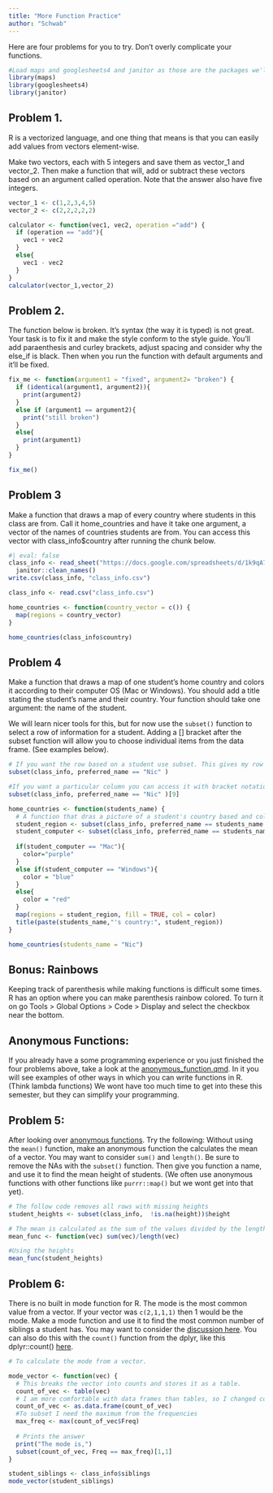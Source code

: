 ```yaml
---
title: "More Function Practice"
author: "Schwab"
---
```


Here are four problems for you to try. Don't overly complicate your functions.

```r
#Load maps and googlesheets4 and janitor as those are the packages we'll use. 
library(maps)
library(googlesheets4)
library(janitor)

```

## Problem 1.

R is a vectorized language, and one thing that means is that you can easily add values from vectors element-wise.

Make two vectors, each with 5 integers and save them as vector_1 and vector_2. Then make a function that will, add or subtract these vectors based on an argument called operation. Note that the answer also have five integers.

```r
vector_1 <- c(1,2,3,4,5)
vector_2 <- c(2,2,2,2,2)

calculator <- function(vec1, vec2, operation ="add") {
  if (operation == "add"){
    vec1 + vec2
  }
  else{
    vec1 - vec2
  }
}
calculator(vector_1,vector_2)
```


## Problem 2.

The function below is broken. It's syntax (the way it is typed) is not great. Your task is to fix it and make the style conform to the style guide. You'll add paraenthesis and curley brackets, adjust spacing and consider why the else_if is black. Then when you run the function with default arguments and it'll be fixed.

```r
fix_me <- function(argument1 = "fixed", argument2= "broken") {
  if (identical(argument1, argument2)){
    print(argument2)
  }
  else if (argument1 == argument2){
    print("still broken")
  }
  else{
    print(argument1)      
  }
}

fix_me()
```

## Problem 3

Make a function that draws a map of every country where students in this class are from. Call it home_countries and have it take one argument, a vector of the names of countries students are from. You can access this vector with class_info$country after running the chunk below.

```r
#| eval: false
class_info <- read_sheet("https://docs.google.com/spreadsheets/d/1k9qA7XldtHB8-FZjmEymoUoeZJArS4tGy5gyVsvyLB0/edit?usp=sharing") |>
  janitor::clean_names()
write.csv(class_info, "class_info.csv")
```

```r
class_info <- read.csv("class_info.csv")

```


```r
home_countries <- function(country_vector = c()) {
  map(regions = country_vector)
}

home_countries(class_info$country)
```

## Problem 4

Make a function that draws a map of one student's home country and colors it according to their computer OS (Mac or Windows). You should add a title stating the student's name and their country.  Your function should take one argument: the name of the student. 

We will learn nicer tools for this, but for now use the `subset()` function to select a row of information for a student. Adding a \[\] bracket after the subset function will allow you to choose individual items from the data frame. (See examples below).

```r
# If you want the row based on a student use subset. This gives my row
subset(class_info, preferred_name == "Nic" )

#If you want a particular column you can access it with bracket notation. This chooses my pronouns. 
subset(class_info, preferred_name == "Nic" )[9]
```

```r

home_countries <- function(students_name) {
  # A function that dras a picture of a student's country based and colors it based on their computer type.   
  student_region <- subset(class_info, preferred_name == students_name )[9] # Set the variable
  student_computer <- subset(class_info, preferred_name == students_name )[4] # Set the region
  
  if(student_computer == "Mac"){
    color="purple"
  } 
  else if(student_computer == "Windows"){
    color = "blue"
  }
  else{
    color = "red"
  }
  map(regions = student_region, fill = TRUE, col = color)
  title(paste(students_name,"'s country:", student_region))
}

home_countries(students_name = "Nic")

```



## Bonus: Rainbows 

Keeping track of parenthesis while making functions is difficult some times. R has an option where you can make parenthesis rainbow colored. To turn it on go Tools \> Global Options \> Code \> Display and select the checkbox near the bottom.

## Anonymous Functions:

If you already have a some programming experience or you just finished the four problems above, take a look at the [anonymous_function.qmd](../lectures/30_anonymous_functions.qmd). In it you will see examples of other ways in which you can write functions in R. (Think lambda functions) We wont have too much time to get into these this semester, but they can simplify your programming.

## Problem 5: 

After looking over [anonymous functions](../lectures/30_anonymous_functions.qmd). Try the following: 
Without using the `mean()` function, make an anonymous function the calculates the mean of a vector. You may want to consider `sum()` and `length()`. Be sure to remove the NAs with the `subset()` function. Then give you function a name, and use it to find the mean height of students. (We often use anonymous functions with other functions like `purrr::map()` but we wont get into that yet). 

```r
# The follow code removes all rows with missing heights
student_heights <- subset(class_info,  !is.na(height))$height 

# The mean is calculated as the sum of the values divided by the length of the values
mean_func <- function(vec) sum(vec)/length(vec)

#Using the heights
mean_func(student_heights)
```


## Problem 6: 

There is no built in mode function for R. The mode is the most common value from a vector. If your vector was `c(2,1,1,1)` then 1 would be the mode. Make a mode function and use it to find the most common number of siblings a student has. You may want to consider the [discussion here](https://stackoverflow.com/questions/1923273/counting-the-number-of-elements-with-the-values-of-x-in-a-vector). You can also do this with the `count()` function from the dplyr, like this dplyr::count() [here](https://dplyr.tidyverse.org/reference/count.html). 

```r
# To calculate the mode from a vector. 

mode_vector <- function(vec) {
  # This breaks the vector into counts and stores it as a table. 
  count_of_vec <- table(vec)
  # I am more comfortable with data frames than tables, so I changed count_of_vec to a df. 
  count_of_vec <- as.data.frame(count_of_vec)
  #To subset I need the maximum from the frequencies
  max_freq <- max(count_of_vec$Freq)
  
  # Prints the answer
  print("The mode is,") 
  subset(count_of_vec, Freq == max_freq)[1,1]
}

student_siblings <- class_info$siblings
mode_vector(student_siblings)



```


